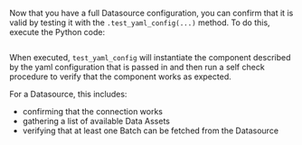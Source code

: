 Now that you have a full Datasource configuration, you can confirm that it is valid by testing it with the `.test_yaml_config(...)` method.  To do this, execute the Python code:

```python name="test your config with test_yaml_config"
```

When executed, `test_yaml_config` will instantiate the component described by the yaml configuration that is passed in and then run a self check procedure to verify that the component works as expected.

For a Datasource, this includes:
- confirming that the connection works
- gathering a list of available Data Assets
- verifying that at least one Batch can be fetched from the Datasource